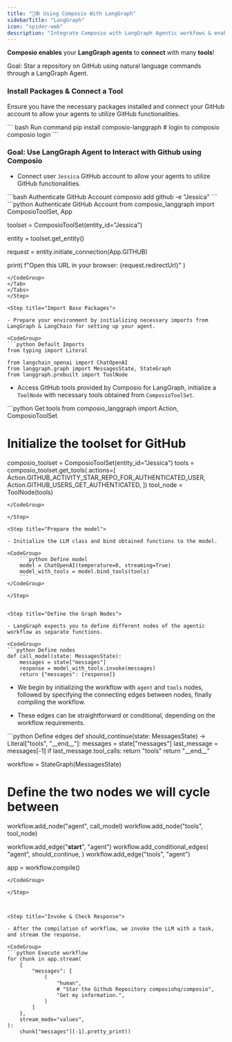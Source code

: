```yaml
---
title: "🦜🕸️ Using Composio With LangGraph"
sidebarTitle: "LangGraph"
icon: "spider-web"
description: "Integrate Composio with LangGraph Agentic workfows & enable them to interact seamlessly with external apps, enhancing their functionality and reach."
---
```


**Composio enables** your **LangGraph agents** to **connect** with many **tools**!

<Tip>
  Goal: Star a repository on GitHub using natural language commands through a LangGraph Agent.
</Tip>

### Install Packages & Connect a Tool

Ensure you have the necessary packages installed and connect your GitHub account to allow your agents to utilize GitHub functionalities.

<CodeGroup>
    ``` bash Run command
    pip install composio-langgraph
    # login to composio
    composio login
    ```
</CodeGroup>

### Goal: Use LangGraph Agent to Interact with Github using Composio

<Steps>
<Step title="Connect GitHub account">

- Connect user `Jessica` GitHub account to allow your agents to utilize GitHub functionalities.
<Tabs>
<Tab title="CLI">
<CodeGroup>
```bash Authenticate GitHub Account 
composio add github -e "Jessica"
```
</CodeGroup>
</Tab>
<Tab title="Python">
<CodeGroup>
```python Authenticate GitHub Account 
from composio_langgraph import ComposioToolSet, App

toolset = ComposioToolSet(entity_id="Jessica")

entity = toolset.get_entity()

request = entity.initiate_connection(App.GITHUB)

print(
    f"Open this URL in your browser: {request.redirectUrl}"
)
```
</CodeGroup>
</Tab>
</Tabs>
</Step>

<Step title="Import Base Packages">

- Prepare your environment by initializing necessary imports from LangGraph & LangChain for setting up your agent.

<CodeGroup>
```python Default Imports
from typing import Literal

from langchain_openai import ChatOpenAI
from langgraph.graph import MessagesState, StateGraph
from langgraph.prebuilt import ToolNode
```
</CodeGroup>

</Step>

<Step title="Fetch GitHub LangGraph Tools via Composio">

- Access GitHub tools provided by Composio for LangGraph, initialize a `ToolNode` with necessary tools obtained from `ComposioToolSet`.

<CodeGroup>
```python Get tools
from composio_langgraph import Action, ComposioToolSet

# Initialize the toolset for GitHub
composio_toolset = ComposioToolSet(entity_id="Jessica")
tools = composio_toolset.get_tools(
    actions=[
        Action.GITHUB_ACTIVITY_STAR_REPO_FOR_AUTHENTICATED_USER,
        Action.GITHUB_USERS_GET_AUTHENTICATED,
    ])
tool_node = ToolNode(tools)
```
</CodeGroup>

</Step>

<Step title="Prepare the model">

- Initialize the LLM class and bind obtained functions to the model.

<CodeGroup>
    ```python Define model
    model = ChatOpenAI(temperature=0, streaming=True)
    model_with_tools = model.bind_tools(tools)
    ```
</CodeGroup>

</Step>


<Step title="Define the Graph Nodes">

- LangGraph expects you to define different nodes of the agentic workflow as separate functions.

<CodeGroup>
```python Define nodes
def call_model(state: MessagesState):
    messages = state["messages"]
    response = model_with_tools.invoke(messages)
    return {"messages": [response]}
```
</CodeGroup>

</Step>


<Step title="Define the Graph Nodes and Edges">

- We begin by initializing the workflow with `agent` and `tools` nodes, followed by specifying the connecting edges between nodes, finally compiling the workflow.

- These edges can be straightforward or conditional, depending on the workflow requirements.

<CodeGroup>
```python Define edges
def should_continue(state: MessagesState) -> Literal["tools", "__end__"]:
    messages = state["messages"]
    last_message = messages[-1]
    if last_message.tool_calls:
        return "tools"
    return "__end__"


workflow = StateGraph(MessagesState)

# Define the two nodes we will cycle between
workflow.add_node("agent", call_model)
workflow.add_node("tools", tool_node)

workflow.add_edge("__start__", "agent")
workflow.add_conditional_edges(
    "agent",
    should_continue,
)
workflow.add_edge("tools", "agent")

app = workflow.compile()
```
</CodeGroup>

</Step>



<Step title="Invoke & Check Response">

- After the compilation of workflow, we invoke the LLM with a task, and stream the response.

<CodeGroup>
```python Execute workflow
for chunk in app.stream(
    {
        "messages": [
            (
                "human",
                # "Star the Github Repository composiohq/composio",
                "Get my information.",
            )
        ]
    },
    stream_mode="values",
):
    chunk["messages"][-1].pretty_print()
```
</CodeGroup>

</Step>
</Steps>

